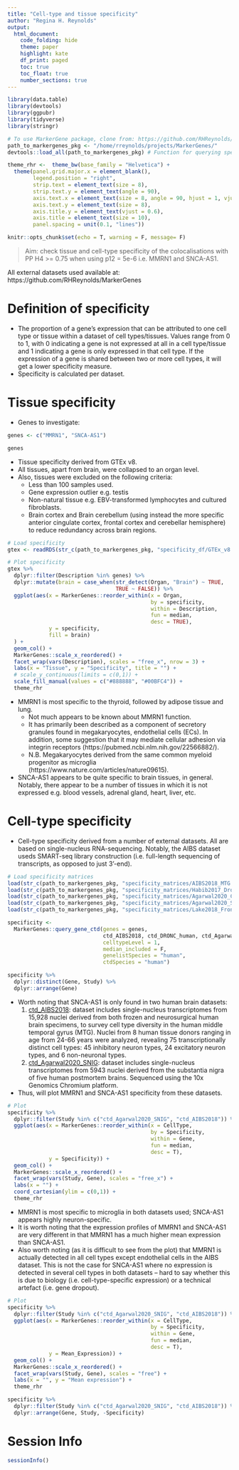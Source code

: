 ```yaml
---
title: "Cell-type and tissue specificity"
author: "Regina H. Reynolds"
output: 
  html_document:
    code_folding: hide
    theme: paper
    highlight: kate
    df_print: paged
    toc: true
    toc_float: true
    number_sections: true
---
```


```r

library(data.table)
library(devtools)
library(ggpubr)
library(tidyverse)
library(stringr)

# To use MarkerGene package, clone from: https://github.com/RHReynolds/MarkerGenes
path_to_markergenes_pkg <- "/home/rreynolds/projects/MarkerGenes/"
devtools::load_all(path_to_markergenes_pkg) # Function for querying specificity matrices

theme_rhr <-  theme_bw(base_family = "Helvetica") + 
  theme(panel.grid.major.x = element_blank(),
        legend.position = "right",
        strip.text = element_text(size = 8),
        strip.text.y = element_text(angle = 90),
        axis.text.x = element_text(size = 8, angle = 90, hjust = 1, vjust = 0.5),
        axis.text.y = element_text(size = 8),
        axis.title.y = element_text(vjust = 0.6),
        axis.title = element_text(size = 10),
        panel.spacing = unit(0.1, "lines"))

knitr::opts_chunk$set(echo = T, warning = F, message= F)
```

> Aim: check tissue and cell-type specificity of the colocalisations with PP H4 >= 0.75 when using p12 = 5e-6 i.e. MMRN1 and SNCA-AS1.

All external datasets used available at: https://github.com/RHReynolds/MarkerGenes

# Definition of specificity
- The proportion of a gene's expression that can be attributed to one cell type or tissue within a dataset of cell types/tissues. Values range from 0 to 1, with 0 indicating a gene is not expressed at all in a cell type/tissue and 1 indicating a gene is only expressed in that cell type. If the expression of a gene is shared between two or more cell types, it will get a lower specificity measure.
- Specificity is calculated per dataset.

# Tissue specificity
- Genes to investigate: 
```r
genes <- c("MMRN1", "SNCA-AS1")

genes
```

- Tissue specificity derived from GTEx v8. 
- All tissues, apart from brain, were collapsed to an organ level.
- Also, tissues were excluded on the following criteria: 
    - Less than 100 samples used. 
    - Gene expression outlier e.g. testis
    - Non-natural tissue e.g. EBV-transformed lymphocytes and cultured fibroblasts. 
    - Brain cortex and Brain cerebellum (using instead the more specific anterior cingulate cortex, frontal cortex and cerebellar hemisphere) to reduce redundancy across brain regions.
    
```r

# Load specificity 
gtex <- readRDS(str_c(path_to_markergenes_pkg, "specificity_df/GTEx_v8.Rds"))

# Plot specificity
gtex %>% 
  dplyr::filter(Description %in% genes) %>% 
  dplyr::mutate(brain = case_when(str_detect(Organ, "Brain") ~ TRUE,
                                  TRUE ~ FALSE)) %>% 
  ggplot(aes(x = MarkerGenes::reorder_within(x = Organ,
                                             by = specificity,
                                             within = Description,
                                             fun = median,
                                             desc = TRUE),
             y = specificity,
             fill = brain)
  ) +
  geom_col() +
  MarkerGenes::scale_x_reordered() +
  facet_wrap(vars(Description), scales = "free_x", nrow = 3) +
  labs(x = "Tissue", y = "Specificity", title = "") +
  # scale_y_continuous(limits = c(0,1)) +
  scale_fill_manual(values = c("#888888", "#00BFC4")) +
  theme_rhr

```

- MMRN1 is most specific to the thyroid, followed by adipose tissue and lung. 
    - Not much appears to be known about MMRN1 function. 
    - It has primarily been described as a component of secretory granules found in megakaryocytes, endothelial cells (ECs). In addition, some suggestion that it may mediate cellular adhesion via integrin receptors (https://pubmed.ncbi.nlm.nih.gov/22566882/).
    - N.B. Megakaryocytes derived from the same common myeloid progenitor as microglia (https://www.nature.com/articles/nature09615).
- SNCA-AS1 appears to be quite specific to brain tissues, in general. Notably, there appear to be a number of tissues in which it is not expressed e.g. blood vessels, adrenal gland, heart, liver, etc.

# Cell-type specificity
- Cell-type specificity derived from a number of external datasets. All are based on single-nucleus RNA-sequencing. Notably, the AIBS dataset useds SMART-seq library construction (i.e. full-length sequencing of transcripts, as opposed to just 3'-end).

```r

# Load specificity matrices
load(str_c(path_to_markergenes_pkg, "specificity_matrices/AIBS2018_MTG.rda"))
load(str_c(path_to_markergenes_pkg, "specificity_matrices/Habib2017_DroNc_Human.rda"))
load(str_c(path_to_markergenes_pkg, "specificity_matrices/Agarwal2020_CRTX.rda"))
load(str_c(path_to_markergenes_pkg, "specificity_matrices/Agarwal2020_SNIG.rda"))
load(str_c(path_to_markergenes_pkg, "specificity_matrices/Lake2018_FrontalCortexOnly.rda"))

specificity <- 
  MarkerGenes::query_gene_ctd(genes = genes,
                              ctd_AIBS2018, ctd_DRONC_human, ctd_Agarwal2020_CRTX, ctd_Agarwal2020_SNIG, ctd_BlueLake2018_FrontalCortexOnly,
                              celltypeLevel = 1, 
                              median_included = F,
                              genelistSpecies = "human", 
                              ctdSpecies = "human")

specificity %>% 
  dplyr::distinct(Gene, Study) %>% 
  dplyr::arrange(Gene)

```

- Worth noting that SNCA-AS1 is only found in two human brain datasets:
    1. [ctd_AIBS2018](https://portal.brain-map.org/atlases-and-data/rnaseq/human-mtg-smart-seq): dataset includes single-nucleus transcriptomes from 15,928 nuclei derived from both frozen and neurosurgical human brain specimens, to survey cell type diversity in the human middle temporal gyrus (MTG). Nuclei from 8 human tissue donors ranging in age from 24-66 years were analyzed, revealing 75 transcriptionally distinct cell types: 45 inhibitory neuron types, 24 excitatory neuron types, and 6 non-neuronal types.  
    2. [ctd_Agarwal2020_SNIG](https://www.ncbi.nlm.nih.gov/pmc/articles/PMC7442652/): dataset includes single-nucleus transcriptomes from 5943 nuclei derived from the substantia nigra of five human postmortem brains. Sequenced using the 10x Genomics Chromium platform.
- Thus, will plot MMRN1 and SNCA-AS1 specificity from these datasets.

```r

# Plot
specificity %>% 
  dplyr::filter(Study %in% c("ctd_Agarwal2020_SNIG", "ctd_AIBS2018")) %>%
  ggplot(aes(x = MarkerGenes::reorder_within(x = CellType, 
                                             by = Specificity, 
                                             within = Gene, 
                                             fun = median, 
                                             desc = T), 
             y = Specificity)) + 
  geom_col() +
  MarkerGenes::scale_x_reordered() +
  facet_wrap(vars(Study, Gene), scales = "free_x") + 
  labs(x = "") +
  coord_cartesian(ylim = c(0,1)) +
  theme_rhr

```

- MMRN1 is most specific to microglia in both datasets used; SNCA-AS1 appears highly neuron-specific.
- It is worth noting that the expression profiles of MMRN1 and SNCA-AS1 are very different in that MMRN1 has a much higher mean expression than SNCA-AS1. 
- Also worth noting (as it is difficult to see from the plot) that MMRN1 is actually detected in all cell types except endothelial cells in the AIBS dataset. This is not the case for SNCA-AS1 where no expression is detected in several cell types in both datasets -- hard to say whether this is due to biology (i.e. cell-type-specific expression) or a technical artefact (i.e. gene dropout).

```r

# Plot
specificity %>% 
  dplyr::filter(Study %in% c("ctd_Agarwal2020_SNIG", "ctd_AIBS2018")) %>%
  ggplot(aes(x = MarkerGenes::reorder_within(x = CellType, 
                                             by = Specificity, 
                                             within = Gene, 
                                             fun = median, 
                                             desc = T), 
             y = Mean_Expression)) + 
  geom_col() +
  MarkerGenes::scale_x_reordered() +
  facet_wrap(vars(Study, Gene), scales = "free") + 
  labs(x = "", y = "Mean expression") +
  theme_rhr

```

```r
specificity %>% 
  dplyr::filter(Study %in% c("ctd_Agarwal2020_SNIG", "ctd_AIBS2018")) %>% 
  dplyr::arrange(Gene, Study, -Specificity)
```

# Session Info
```r
sessionInfo()
```